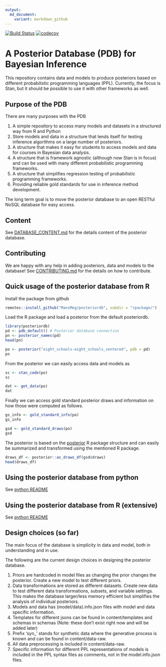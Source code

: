 ```yaml
---
output:
  md_document:
    variant: markdown_github
---
```


<!-- README.md is generated from README.Rmd. Please edit that file -->

[![Build Status](https://travis-ci.org/MansMeg/posteriordb.svg?branch=master)](https://travis-ci.org/MansMeg/posteriordb) [![codecov](https://codecov.io/gh/MansMeg/posteriordb/branch/master/graph/badge.svg)](https://codecov.io/gh/MansMeg/posteriordb)

# A Posterior Database (PDB) for Bayesian Inference

This repository contains data and models to produce posteriors based on different probabilistic programming languages (PPL). Currently, the focus is Stan, but it should be possible to use it with other frameworks as well.

## Purpose of the PDB

There are many purposes with the PDB

1. A simple repository to access many models and datasets in a structured way from R and Python
1. Store models and data in a structure that lends itself for testing inference algorithms on a large number of posteriors.
1. A structure that makes it easy for students to access models and data for courses in Bayesian data analysis.
1. A structure that is framework agnostic (although now Stan is in focus) and can be used with many different probabilistic programming frameworks.
1. A structure that simplifies regression testing of probabilistic programming frameworks.
1. Providing reliable gold standards for use in inference method development.

The long term goal is to move the posterior database to an open RESTful NoSQL database for easy access.

## Content

See [DATABASE_CONTENT.md](https://github.com/MansMeg/posteriordb/blob/master/doc/DATABASE_CONTENT.md) for the details content of the posterior database.

## Contributing

We are happy with any help in adding posteriors, data and models to the database! See [CONTRIBUTING.md](https://github.com/MansMeg/posteriordb/blob/master/doc/CONTRIBUTING.md) for the details on how to contribute.


## Quick usage of the posterior database from R

Install the package from github

```r
remotes::install_github("MansMeg/posteriordb", subdir = "rpackage/")
```

Load the R package and load a posterior from the default posteriordb.

```r
library(posteriordb)
pd <- pdb_default() # Posterior database connection
pn <- posterior_names(pd)
head(pn)
```

```r
po <- posterior("eight_schools-eight_schools_centered", pdb = pd)
po
```

From the posterior we can easily access data and models as

```r
sc <- stan_code(po)
sc
```

```r
dat <- get_data(po)
dat
```

Finally we can access gold standard posterior draws and information on how those were computed as follows.

```r
gs_info <- gold_standard_info(po)
gs_info

gsd <- gold_standard_draws(po)
gsd
```

The posterior is based on the [posterior](https://github.com/jgabry/posterior) R package structure and can easily be summarized and transformed using the mentioned R package.

```r
draws_df <- posterior::as_draws_df(gsd$draws)
head(draws_df)
```


## Using the posterior database from python
See [python README](./python/README.md)

## Using the posterior database from R (extensive)
See [python README](./rpackage/README.md)

## Design choices (so far)

The main focus of the database is simplicity in data and model, both in understanding and in use.

The following are the current design choices in designing the posterior database.

1. Priors are hardcoded in model files as changing the prior changes the posterior.
   Create a new model to test different priors.
1. Data transformations are stored as different datasets.
   Create new data to test different data transformations, subsets, and variable settings. This makes the database larger/less memory efficient but simplifies the analysis of individual posteriors.
1. Models and data has (model/data).info.json files with model and data specific information.
1. Templates for different jsons can be found in content/templates and schemas in schemas (Note: these don't exist right now and will be added later)
1. Prefix 'syn_' stands for synthetic data where the generative process is known and can be found in content/data-raw.
1. All data preprocessing is included in content/data-raw.
1. Specific information for different PPL representations of models is included in the PPL syntax files as comments, not in the model.info.json files.
